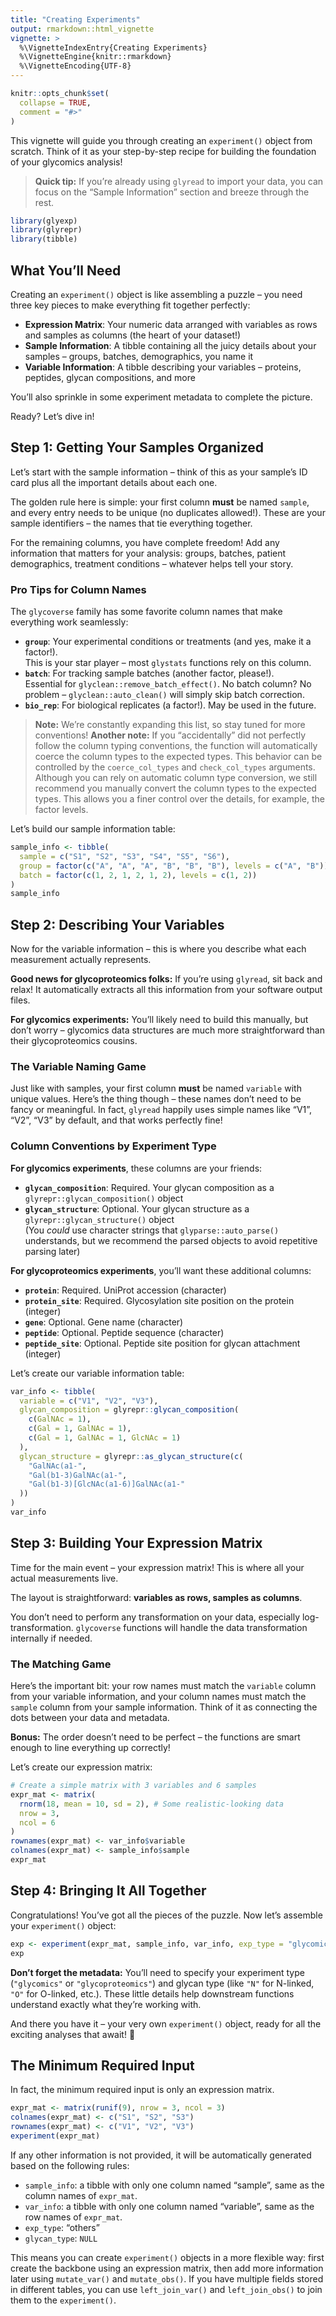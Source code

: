 ```yaml
---
title: "Creating Experiments"
output: rmarkdown::html_vignette
vignette: >
  %\VignetteIndexEntry{Creating Experiments}
  %\VignetteEngine{knitr::rmarkdown}
  %\VignetteEncoding{UTF-8}
---
```


```r
knitr::opts_chunk$set(
  collapse = TRUE,
  comment = "#>"
)
```

This vignette will guide you through creating an `experiment()` object from scratch.
Think of it as your step-by-step recipe for building the foundation of your glycomics analysis!

> **Quick tip:** If you're already using `glyread` to import your data,
you can focus on the "Sample Information" section and breeze through the rest.

```r
library(glyexp)
library(glyrepr)
library(tibble)
```

## What You'll Need

Creating an `experiment()` object is like assembling a puzzle –
you need three key pieces to make everything fit together perfectly:

- **Expression Matrix**: Your numeric data arranged with variables as rows and samples as columns (the heart of your dataset!)
- **Sample Information**: A tibble containing all the juicy details about your samples – groups, batches, demographics, you name it
- **Variable Information**: A tibble describing your variables – proteins, peptides, glycan compositions, and more

You'll also sprinkle in some experiment metadata to complete the picture.

Ready? Let's dive in!

## Step 1: Getting Your Samples Organized

Let's start with the sample information – 
think of this as your sample's ID card plus all the important details about each one.

The golden rule here is simple: your first column **must** be named `sample`,
and every entry needs to be unique (no duplicates allowed!).
These are your sample identifiers – the names that tie everything together.

For the remaining columns, you have complete freedom!
Add any information that matters for your analysis: groups, batches, patient demographics, treatment conditions –
whatever helps tell your story.

### Pro Tips for Column Names

The `glycoverse` family has some favorite column names that make everything work seamlessly:

- **`group`**: Your experimental conditions or treatments (and yes, make it a factor!).  
  This is your star player – most `glystats` functions rely on this column.
- **`batch`**: For tracking sample batches (another factor, please!).  
  Essential for `glyclean::remove_batch_effect()`.
  No batch column? No problem – `glyclean::auto_clean()` will simply skip batch correction.
- **`bio_rep`**: For biological replicates (a factor!). May be used in the future.

> **Note:** We're constantly expanding this list, so stay tuned for more conventions!
> **Another note:** If you "accidentally" did not perfectly follow the column typing conventions,
  the function will automatically coerce the column types to the expected types.
  This behavior can be controlled by the `coerce_col_types` and `check_col_types` arguments.
  Although you can rely on automatic column type conversion,
  we still recommend you manually convert the column types to the expected types.
  This allows you a finer control over the details, for example, the factor levels.

Let's build our sample information table:

```r
sample_info <- tibble(
  sample = c("S1", "S2", "S3", "S4", "S5", "S6"),
  group = factor(c("A", "A", "A", "B", "B", "B"), levels = c("A", "B")),
  batch = factor(c(1, 2, 1, 2, 1, 2), levels = c(1, 2))
)
sample_info
```

## Step 2: Describing Your Variables

Now for the variable information – this is where you describe what each measurement actually represents.

**Good news for glycoproteomics folks:** If you're using `glyread`, sit back and relax!
It automatically extracts all this information from your software output files.

**For glycomics experiments:** You'll likely need to build this manually, but don't worry –
glycomics data structures are much more straightforward than their glycoproteomics cousins.

### The Variable Naming Game

Just like with samples, your first column **must** be named `variable` with unique values.
Here's the thing though – these names don't need to be fancy or meaningful.
In fact, `glyread` happily uses simple names like "V1", "V2", "V3" by default, and that works perfectly fine!

### Column Conventions by Experiment Type

**For glycomics experiments**, these columns are your friends:

- **`glycan_composition`**: Required. Your glycan composition as a `glyrepr::glycan_composition()` object
- **`glycan_structure`**: Optional. Your glycan structure as a `glyrepr::glycan_structure()` object  
  (You *could* use character strings that `glyparse::auto_parse()` understands,
  but we recommend the parsed objects to avoid repetitive parsing later)

**For glycoproteomics experiments**, you'll want these additional columns:

- **`protein`**: Required. UniProt accession (character)
- **`protein_site`**: Required. Glycosylation site position on the protein (integer)
- **`gene`**: Optional. Gene name (character)
- **`peptide`**: Optional. Peptide sequence (character)
- **`peptide_site`**: Optional. Peptide site position for glycan attachment (integer)

Let's create our variable information table:

```r
var_info <- tibble(
  variable = c("V1", "V2", "V3"),
  glycan_composition = glyrepr::glycan_composition(
    c(GalNAc = 1),
    c(Gal = 1, GalNAc = 1),
    c(Gal = 1, GalNAc = 1, GlcNAc = 1)
  ),
  glycan_structure = glyrepr::as_glycan_structure(c(
    "GalNAc(a1-",
    "Gal(b1-3)GalNAc(a1-",
    "Gal(b1-3)[GlcNAc(a1-6)]GalNAc(a1-"
  ))
)
var_info
```

## Step 3: Building Your Expression Matrix

Time for the main event – your expression matrix! This is where all your actual measurements live.

The layout is straightforward: **variables as rows, samples as columns**.

You don't need to perform any transformation on your data, especially log-transformation.
`glycoverse` functions will handle the data transformation internally if needed.

### The Matching Game

Here's the important bit: your row names must match the `variable` column from your variable information,
and your column names must match the `sample` column from your sample information.
Think of it as connecting the dots between your data and metadata.

**Bonus:** The order doesn't need to be perfect – the functions are smart enough to line everything up correctly!

Let's create our expression matrix:

```r
# Create a simple matrix with 3 variables and 6 samples
expr_mat <- matrix(
  rnorm(18, mean = 10, sd = 2), # Some realistic-looking data
  nrow = 3, 
  ncol = 6
)
rownames(expr_mat) <- var_info$variable
colnames(expr_mat) <- sample_info$sample
expr_mat
```

## Step 4: Bringing It All Together

Congratulations! You've got all the pieces of the puzzle. Now let's assemble your `experiment()` object:

```r
exp <- experiment(expr_mat, sample_info, var_info, exp_type = "glycomics", glycan_type = "N")
exp
```

**Don't forget the metadata:** You'll need to specify your experiment type (`"glycomics"` or `"glycoproteomics"`) and
glycan type (like `"N"` for N-linked, `"O"` for O-linked, etc.).
These little details help downstream functions understand exactly what they're working with.

And there you have it – your very own `experiment()` object, ready for all the exciting analyses that await! 🎉

## The Minimum Required Input

In fact, the minimum required input is only an expression matrix.

```r
expr_mat <- matrix(runif(9), nrow = 3, ncol = 3)
colnames(expr_mat) <- c("S1", "S2", "S3")
rownames(expr_mat) <- c("V1", "V2", "V3")
experiment(expr_mat)
```

If any other information is not provided, it will be automatically generated based on the following rules:

- `sample_info`: a tibble with only one column named "sample", same as the column names of `expr_mat`.
- `var_info`: a tibble with only one column named "variable", same as the row names of `expr_mat`.
- `exp_type`: "others"
- `glycan_type`: `NULL`

This means you can create `experiment()` objects in a more flexible way:
first create the backbone using an expression matrix,
then add more information later using `mutate_var()` and `mutate_obs()`.
If you have multiple fields stored in different tables,
you can use `left_join_var()` and `left_join_obs()` to join them to the `experiment()`.
